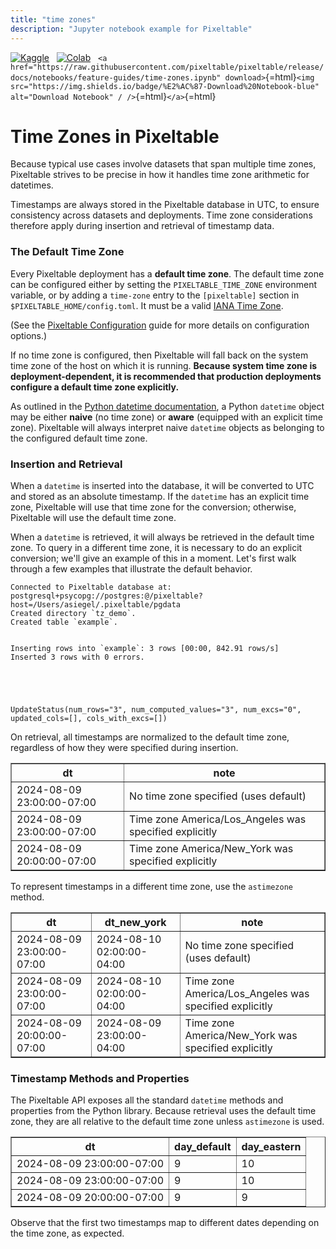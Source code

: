 ```yaml
---
title: "time zones"
description: "Jupyter notebook example for Pixeltable"
---
```


[![Kaggle](https://kaggle.com/static/images/open-in-kaggle.svg)](https://kaggle.com/kernels/welcome?src=https://github.com/pixeltable/pixeltable/blob/release/docs/notebooks/feature-guides/time-zones.ipynb)  
[![Colab](https://colab.research.google.com/assets/colab-badge.svg)](https://colab.research.google.com/github/pixeltable/pixeltable/blob/release/docs/notebooks/feature-guides/time-zones.ipynb)  
`<a href="https://raw.githubusercontent.com/pixeltable/pixeltable/release/docs/notebooks/feature-guides/time-zones.ipynb" download>`\{=html\}`<img src="https://img.shields.io/badge/%E2%AC%87-Download%20Notebook-blue" alt="Download Notebook" / />`\{=html\}`</a>`\{=html\}

# Time Zones in Pixeltable

Because typical use cases involve datasets that span multiple time
zones, Pixeltable strives to be precise in how it handles time zone
arithmetic for datetimes.

Timestamps are always stored in the Pixeltable database in UTC, to
ensure consistency across datasets and deployments. Time zone
considerations therefore apply during insertion and retrieval of
timestamp data.

### The Default Time Zone

Every Pixeltable deployment has a **default time zone**. The default
time zone can be configured either by setting the `PIXELTABLE_TIME_ZONE`
environment variable, or by adding a `time-zone` entry to the
`[pixeltable]` section in `$PIXELTABLE_HOME/config.toml`. It must be a
valid [IANA Time
Zone](https://en.wikipedia.org/wiki/List_of_tz_database_time_zones).

(See the [Pixeltable
Configuration](https://pixeltable.github.io/pixeltable/config/) guide
for more details on configuration options.)

If no time zone is configured, then Pixeltable will fall back on the
system time zone of the host on which it is running. **Because system
time zone is deployment-dependent, it is recommended that production
deployments configure a default time zone explicitly.**

As outlined in the [Python datetime
documentation](https://docs.python.org/3/library/datetime.html), a
Python `datetime` object may be either **naive** (no time zone) or
**aware** (equipped with an explicit time zone). Pixeltable will always
interpret naive `datetime` objects as belonging to the configured
default time zone.

### Insertion and Retrieval

When a `datetime` is inserted into the database, it will be converted to
UTC and stored as an absolute timestamp. If the `datetime` has an
explicit time zone, Pixeltable will use that time zone for the
conversion; otherwise, Pixeltable will use the default time zone.

When a `datetime` is retrieved, it will always be retrieved in the
default time zone. To query in a different time zone, it is necessary to
do an explicit conversion; we'll give an example of this in a moment.
Let's first walk through a few examples that illustrate the default
behavior.

    Connected to Pixeltable database at: postgresql+psycopg://postgres:@/pixeltable?host=/Users/asiegel/.pixeltable/pgdata
    Created directory `tz_demo`.
    Created table `example`.


    Inserting rows into `example`: 3 rows [00:00, 842.91 rows/s]
    Inserted 3 rows with 0 errors.





    UpdateStatus(num_rows="3", num_computed_values="3", num_excs="0", updated_cols=[], cols_with_excs=[])

On retrieval, all timestamps are normalized to the default time zone,
regardless of how they were specified during insertion.

<table border="1" className="dataframe">
<thead>
<tr style={{'text-align: right;'}}>
<th>
dt
</th>
<th>
note
</th>
</tr>
</thead>
<tbody>
<tr>
<td>
2024-08-09 23:00:00-07:00
</td>
<td>
No time zone specified (uses default)
</td>
</tr>
<tr>
<td>
2024-08-09 23:00:00-07:00
</td>
<td>
Time zone America/Los_Angeles was specified explicitly
</td>
</tr>
<tr>
<td>
2024-08-09 20:00:00-07:00
</td>
<td>
Time zone America/New_York was specified explicitly
</td>
</tr>
</tbody>
</table>

To represent timestamps in a different time zone, use the `astimezone`
method.

<table border="1" className="dataframe">
<thead>
<tr style={{'text-align: right;'}}>
<th>
dt
</th>
<th>
dt_new_york
</th>
<th>
note
</th>
</tr>
</thead>
<tbody>
<tr>
<td>
2024-08-09 23:00:00-07:00
</td>
<td>
2024-08-10 02:00:00-04:00
</td>
<td>
No time zone specified (uses default)
</td>
</tr>
<tr>
<td>
2024-08-09 23:00:00-07:00
</td>
<td>
2024-08-10 02:00:00-04:00
</td>
<td>
Time zone America/Los_Angeles was specified explicitly
</td>
</tr>
<tr>
<td>
2024-08-09 20:00:00-07:00
</td>
<td>
2024-08-09 23:00:00-04:00
</td>
<td>
Time zone America/New_York was specified explicitly
</td>
</tr>
</tbody>
</table>

### Timestamp Methods and Properties

The Pixeltable API exposes all the standard `datetime` methods and
properties from the Python library. Because retrieval uses the default
time zone, they are all relative to the default time zone unless
`astimezone` is used.

<table border="1" className="dataframe">
<thead>
<tr style={{'text-align: right;'}}>
<th>
dt
</th>
<th>
day_default
</th>
<th>
day_eastern
</th>
</tr>
</thead>
<tbody>
<tr>
<td>
2024-08-09 23:00:00-07:00
</td>
<td>
9
</td>
<td>
10
</td>
</tr>
<tr>
<td>
2024-08-09 23:00:00-07:00
</td>
<td>
9
</td>
<td>
10
</td>
</tr>
<tr>
<td>
2024-08-09 20:00:00-07:00
</td>
<td>
9
</td>
<td>
9
</td>
</tr>
</tbody>
</table>

Observe that the first two timestamps map to different dates depending
on the time zone, as expected.
